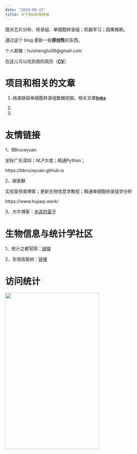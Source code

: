 ```yaml
---
date: "2019-09-22"
title: 关于我&友情链接
---
```


擅长芯片分析、转录组、单细胞转录组；机器学习；因果推断。

通过这个 blog 更新一些**原创性**的东西。

个人邮箱：huishengliu06@gmail.com

在这儿可以找到我的简历（[**CV**](https://github.com/Farewellznm/myblog/blob/main/content/%E7%94%9F%E7%89%A9%E4%BF%A1%E6%81%AF%E5%B7%A5%E7%A8%8B%E5%B8%88_%E5%88%98%E6%83%A0%E7%94%9F.pdf)）

# 项目和相关的文章

1. 结直肠癌单细胞转录组数据挖掘，相关文章[**links**](https://pdf.sciencedirectassets.com/315461/AIP/1-s2.0-S2372770521000838/main.pdf?X-Amz-Security-Token=IQoJb3JpZ2luX2VjECoaCXVzLWVhc3QtMSJHMEUCIQDYMtBZYFR1ZMTgAZXW5fs%2FYj0CwpPKN0oOzNytnbqdfAIgPWqiV57blhkoHAhiy99jgqrRQgS6Iqj90ZfXmvy9f4Uq%2BgMIQxAEGgwwNTkwMDM1NDY4NjUiDBKP8dNmJtga5LHvByrXA3vrHai69J0%2BvSb1yDikavvIXCCBm0etlNvnFLHweiszsgoLrhhkxMDtsBWlrRgGngEL1tDiTClmibdMbMcx1V0op9%2FjF%2FRVnieh8uORJ8ZhS4guUqXtroFqS7zNBBBxMkGAsh716L84%2FPUZFCSPQbqldXFtSJc3joDlqWs81owdnR51EmwJezZQtsKsyO0WXMR1zJXpt%2Fea2f%2FVZTldzInpf27ouf7uffNL%2BO043Fs1XpgLHifyjE%2FAkEEvlRjmDvpekVtaU%2Bt32DCtAVGj%2FJhAOqkWcrcKeqk2%2BdDfSRqVf91nYxnNc30NzI4QiHwZEKwCZ0Pwdge6F1fJ9tXFIyT2e6UouBA%2BR%2F6AAHjISWqvmZXonAIX8wV7c9AYfjZKGWAeEy3oP3x%2BLH%2BTKqMSOe9ql19Hmi7%2BZbLAt7QbuJNaFBQ8lNgznObyfcGWl6SvNtypehKdBPdmeSvqP6E4oE1tWFrJmOKxXteVhLM1oir2oauFb2fvVVVID1MDEcvSqnbYKIySd5gdt7jKMnKpqx2kIAScIebNYVTGOn7sn25JV6Kq7%2Fp3aQE%2BEV7Vv7gu%2BxqLUAr4oKL66%2BbmUvJgKpG7R1sClBj9Yt7%2FTu9xBjG5ShpOJE7LSTC%2F466IBjqlAfoqvuJVBZjBYAzNeQdZMYLoXpwxXgWZXMzHNiZJaoS8BImMe5dDLte5VkPjr4g8Hd%2BYj5yts8Yf0FvfSftQv47qLyooHmZiHSIExNjVX5KjOzbWWIp2%2BGFMkSVbvOOeQ0yYNJjBk1HJGppCH2peMRRO%2BdqCePqRhkFbl4EMvi%2FAU%2BJfCA%2B6eundfMSF%2FLWTklAMi5yb4X%2FEew7GNWnKBbPsyYAT7A%3D%3D&X-Amz-Algorithm=AWS4-HMAC-SHA256&X-Amz-Date=20210805T095610Z&X-Amz-SignedHeaders=host&X-Amz-Expires=300&X-Amz-Credential=ASIAQ3PHCVTYY2IJCXCQ%2F20210805%2Fus-east-1%2Fs3%2Faws4_request&X-Amz-Signature=1cfbeeab32062b39a77c1692c7c14263ae94338999eb16f7d3c7faffa0c8cc6f&hash=e678de9673426740c9ce2cc074239d53910673ac41284bdecfdb6558d4067198&host=68042c943591013ac2b2430a89b270f6af2c76d8dfd086a07176afe7c76c2c61&pii=S2372770521000838&tid=spdf-e84f766d-a251-4c0f-b7a4-5b57aacce308&sid=a8cad0007371c14cf088e146e9f27586af28gxrqb&type=client)

2.

3.

# 友情链接

1、BBruceyuan

坐标广东深圳；NLP大佬；精通Python；

https://bbruceyuan.github.io

2、胡家麒

实验室师弟博客；更新生物信息学教程；精通单细胞转录组学分析

https://www.hujiaqi.work/

3、大牛博客：[木遥的窗子](http://blog.farmostwood.net/)

# 生物信息与统计学社区

1、统计之都官网：[链接](https://cosx.org/)

2、生信技能树：[链接](http://www.biotrainee.com/)

# 访问统计

<a href="https://clustrmaps.com/site/1bh84"  title="Visit tracker">
<img src="//www.clustrmaps.com/map_v2.png?d=6OdlYrS-YndDpRR45OCirySfN9jJkicjGzAmZfeOzC0&cl=ffffff" width = "300" height = "500" /></a>


